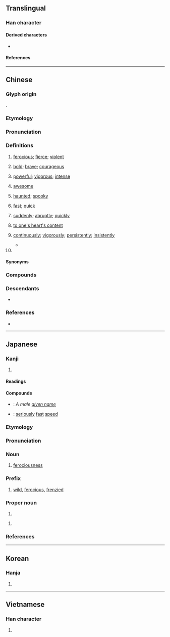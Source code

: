 {{also|勐}}
{{character info}}
==Translingual==

===Han character===
{{Han char|rn=94|rad=犬|as=08|sn=11|four=47217|canj=KHNDT|ids=⿰犭孟}}

====Derived characters====
* {{l|mul|[[𢕙]]}}

====References====
{{Han ref|kx=0713.260|dkj=20498|dj=1125.190|hdz=21354.220|uh=731B}}

----

==Chinese==
{{zh-forms}}

===Glyph origin===
{{Han etym}}
{{Han compound|犬|孟|ls=psc|c1=s|c2=p}}.

===Etymology===
{{rfe|zh}}

===Pronunciation===
{{zh-pron
|m=měng
|m-s=mong3
|c=maang5
|c-t=mang4,mang1
|g=men3/mang3/mung3
|g_note=men3 - vernacular; mang3 - vernacular (used in {{zh-l|*猛子}}); mung3 - literary
|h=pfs=mâng/mên;gd=mang1
|h_note=Sixian: mâng - verncular; mên - literary
|j=meng2
|mb=ma̿ing
|md=māng/mēng/mē̤ng
|md_note=māng - fierce (of fires), quick/speedy; mēng - fierce (general), surname; mē̤ng - powerful, suddenly
|mn=béng/xm:mí/zz,pn:mée/tw:mé/xm:mih/zz:meeh
|mn_note=Xiamen, Zhangzhou, Taiwan: béng - literary; mí/mée/mé/mih/meeh - vernacular
|mn-t=mên2/mêng2
|mn-t_note=mên2 - vernacular ("fast"); mêng2 - literary
|w=3man,2'men
|w_note=3man - vernacular; 2'men - literary
|x=mong3
|mc=y
|oc=y
|cat=a,adv,pn
}}

===Definitions===
{{zh-hanzi}}

# [[ferocious]]; [[fierce]]; [[violent]]
#: {{zh-x|猛獸|'''ferocious''' beast}}
# [[bold]]; [[brave]]; [[courageous]]
#: {{zh-x|勇猛|bold}}
# [[powerful]]; [[vigorous]]; [[intense]]
#: {{zh-x|風 吹 得{de} 很 猛。|The wind is blowing very '''hard'''.}}
# {{lb|zh|slang}} [[awesome]]
# {{lb|zh|Cantonese}} [[haunted]]; [[spooky]]
# {{lb|zh|Min Dong|Teochew|Hainanese|Zhangzhou|&|Penang|_|Hokkien}} [[fast]]; [[quick]]
# [[suddenly]]; [[abruptly]]; [[quickly]]
# {{lb|zh|colloquial}} [[to one's heart's content]]
# {{lb|zh|Cantonese}} [[continuously]]; [[vigorously]]; [[persistently]]; [[insistently]]
#: {{zh-x|佢 猛 打機，都 唔 記得 要 食飯。|He gamed as if there were no tomorrow, such that he even forgot to eat.|C}}
#* {{zh-x|十 個 女仔，九 個 話 咪{mai5}，明明 係 制，猛 話 唔係|Out of ten girls, nine said no. [They're] obviously willing, [but they] '''kept''' saying no.|C|ref={{w|Samuel Hui}}, {{lang|zh|十個女仔}}}}
# {{surname|zh}}

====Synonyms====
{{zh-dial|快}}

===Compounds===
{{zh-der|乍猛的|威而不猛|勇猛精進|勇猛直前|勇猛|劉猛將軍|張猛龍碑|凶猛|勇猛求進|寬猛相濟|威猛|太猛|勇猛果敢|生猛|攫戾執猛|猛衝|猛然間|猛戾|猛進|猛虎|猛攻|猛地裡|突飛猛進|生猛海鮮|猛火油|狼猛蜂毒|猛藥|猛禽|打猛子|猛省|猛可裡|猛可|猛士|毒蛇猛獸|猛醒|猛虎步|猛著祖鞭|猛著先鞭|猛糾|猛的|猛獸|猛然大悟|猛然|猛烈|猛火|猛殺|猛樹|猛將|猛子|猛勁|猛力|猛個勁|猛回頭|猛不防|洪水猛獸|猛奮|猛飲|猛跌|扎猛子|邁步猛進|精兵猛將|聲雄力猛|踏猛子|高歌猛進|迅猛|謀臣猛將|三猛|伏猛|兇猛|剛猛|勁猛|嚴猛|壯猛|寬猛|寬猛並濟|徽猛|拳猛|新出猛兒|暴猛|服猛|梟猛|武猛|殘猛|毅猛|洶猛|熾猛|猙猛|猛丁|猛不乍|猛乍|猛人|猛健|猛利|猛割丁|猛劑|猛勇|猛厲|猛古丁|猛可裏|猛哥丁|猛地|猛地裏|猛壯|猛孤丁地|猛孤仃的|猛孤停的|猛安|猛寒|猛峻|猛志|猛忽|猛怒|猛急|猛悍|猛惡|猛憨|猛捷|猛政|猛暴|猛概|猛武|猛毅|猛氏|猛氣|猛決|猛法|猛浪|猛炬|猛燭|猛獁|猛生|猛盛|猛虎插翅|猛虎深山|猛虎添翼|猛虎行|猛虡|猛起|猛趫趫|猛趷丁|猛迅|猛銳|猛鳥|猛鷙|獰猛|疏猛|發猛|矯猛|粗猛|精猛|豪猛|趫猛|躁猛|輕猛|進猛|雄猛|餘猛|駿猛|驍猛|驕猛|鬧猛|鷙猛|麤猛|龍猛筆|龍猛軍|龍精虎猛}}

===Descendants===
* {{desc|vi|-|bor=1}} {{vi-l|mạnh|猛|powerful}}

===References===
* {{R:yue:Hanzi}}

{{zh-cat|Intermediate}}

----

==Japanese==

===Kanji===
{{ja-kanji|grade=c|rs=犬08}}

# {{rfdef|ja|sort=犬08}}

====Readings====
{{ja-readings
|goon=もう
|kanon=ぼう
|kun=たけ-し
}}

====Compounds====
{{der-top|Compounds}}
* {{ja-r|猛丸|^たけまる}}: ''A male [[given name]]''
* {{ja-r|猛速|もうそく}}: [[seriously]] [[fast]] [[speed]]
{{der-bottom}}

===Etymology===
{{ja-kanjitab|もう|yomi=o}}

===Pronunciation===
{{ja-pron|yomi=goon|もう|acc=1|acc_ref=NHK}}

===Noun===
{{ja-noun|もう|hhira=まう}}

# [[ferociousness]]

===Prefix===
{{ja-pos|prefix|もう|hhira=まう}}

# [[wild]], [[ferocious]], [[frenzied]]
#: {{ja-usex|'''猛'''[[ダッシュ]]|'''もう'''-[[ダッシュ]]|'''wild''' dash}}
#: {{ja-usex|'''猛'''[[アタック]]|'''もう'''-[[アタック]]|'''frenzied''' attack}}
#: {{ja-usex|'''猛'''[[勉強]]|'''もう'''-[[べんきょう]]|'''intense''' studying}}

===Proper noun===
{{ja-pos|proper|たけし}}

# {{given name|ja|male|sort=たけし}}

{{ja-pos|proper|たける}}

# {{given name|ja|male|sort=たける}}

===References===
<references/>

----

==Korean==

===Hanja===
{{ko-hanja|hangeul=맹|eumhun=|rv=maeng|mr=maeng|y=mayng}}

# {{rfdef|ko|sort=犬08}}

----

==Vietnamese==

===Han character===
{{vi-hantu|[[mãnh]], [[mạnh]]|rs=犬08}}

# {{rfdef|vi|sort=犬08}}